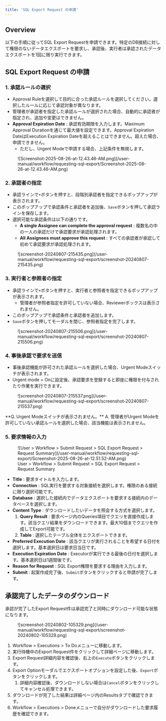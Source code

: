 ```yaml
---
title: 'SQL Export Request の申請'
---
```



## Overview

以下の手順に従ってSQL Export Requestを申請できます。特定のDB接続に対して権限のないデータエクスポートを要求し、承認後、実行者は承認されたデータエクスポートを1回に限り実行できます。


## SQL Export Request の申請

### 1. 承認ルールの選択

* Approval Ruleを選択して目的に合った承認ルールを選択してください。選択したルールに応じて承認対象が異なります。
* 管理者が承認者を指定した承認ルールが選択された場合、自動的に承認者が指定され、追加や変更はできません。
*  **Approval Expiration Date** : 承認有効期限を入力します。Maximum Approval Durationを通じて最大値を設定できます。Approval Expiration DateはExecution Expiration Dateを超えることはできません。超えた場合、申請できません。
    * ただし、Urgent Modeで申請する場合、上記条件を無視します。

<figure data-layout="center" data-align="center">
![Screenshot-2025-08-26-at-12.43.46-AM.png](/user-manual/workflow/requesting-sql-export/Screenshot-2025-08-26-at-12.43.46-AM.png)
</figure>

### 2. 承認者の指定

* 承認ラインで`+`ボタンを押すと、段階別承認者を指定できるポップアップが表示されます。
* このポップアップで承認条件と承認者を追加後、`Save`ボタンを押して承認ラインを保存します。
* 選択可能な承認条件は以下の通りです。
    *  **A single Assignee can complete the approval request**  : 複数名の中の一人の承認だけで承認要求が承認処理されます。
    *  **All Assignees must approve this request**  : すべての承認者が承認して初めて承認要求が承認処理されます。

<figure data-layout="center" data-align="center">
![screenshot-20240807-215435.png](/user-manual/workflow/requesting-sql-export/screenshot-20240807-215435.png)
</figure>

### 3. 実行者と参照者の指定

* 承認ラインで`+`ボタンを押すと、実行者と参照者を指定できるポップアップが表示されます。
    * 管理者が参照者指定を許可していない場合、Reviewerボックスは表示されません。
* このポップアップで承認条件と承認者を追加します。
* `Save`ボタンを押してモーダルを閉じ、参照者指定を完了します。

<figure data-layout="center" data-align="center">
![screenshot-20240807-215506.png](/user-manual/workflow/requesting-sql-export/screenshot-20240807-215506.png)
</figure>

### 4. 事後承認で要求を送信

* 事後承認機能が許可された承認ルールを選択した場合、Urgent Modeスイッチが表示されます。
* Urgent mode = Onに設定後、承認要求を登録すると即座に権限を付与されたり作業を実行できます。

<figure data-layout="center" data-align="center">
![screenshot-20240807-215537.png](/user-manual/workflow/requesting-sql-export/screenshot-20240807-215537.png)
</figure>

<Callout type="important">
**Q. Urgent Modeスイッチが表示されません。**
A. 管理者がUrgent Modeを許可していない承認ルールを選択した場合、該当機能は表示されません。
</Callout>

### 5. 要求情報の入力

<figure data-layout="center" data-align="center">
![User &gt; Workflow &gt; Submit Request &gt; SQL Export Request &gt; Request Summary](/user-manual/workflow/requesting-sql-export/Screenshot-2025-08-26-at-12.51.52-AM.png)
<figcaption>
User &gt; Workflow &gt; Submit Request &gt; SQL Export Request &gt; Request Summary
</figcaption>
</figure>


*  **Title**  : 要求タイトルを入力します。
*  **Connection**  : SQL実行を要求する対象接続を選択します。権限のある接続に限り選択可能です。
*  **Database**  : 選択した接続内でデータエクスポートを要求する接続内のデータベースを選択します。
*  **Content Type**  : ダウンロードしたいデータを照会する方式を選択します。
    1.  **Query Result**  : 要求ページ内のQueries項目でクエリを直接作成します。該当クエリ結果をダウンロードできます。最大10個までクエリを作成してExport可能です。
    2.  **Table**  : 選択したテーブル全体をエクスポートできます。
*  **Preferred Execution Date**  : 該当クエリが実行されることを希望する日付を選択します。基本選択日は要求日当日です。
*  **Execution Expiration Date**  : Executorが実行できる最後の日付を選択します。基本選択日は1週間後です。
*  **Reason for Request**  : SQL Export権限を要求する理由を入力します。
*  **Submit**  : 起案作成完了後、`Submit`ボタンをクリックすると申請が完了します。


## 承認完了したデータのダウンロード

承認が完了したExport Request件は承認完了と同時にダウンロード可能な状態になります。

<figure data-layout="center" data-align="center">
![screenshot-20240802-105329.png](/user-manual/workflow/requesting-sql-export/screenshot-20240802-105329.png)
</figure>

1. Workflow &gt; Executions &gt; To Doメニューに移動します。
2. 実行待機中のExport Request件をクリックして詳細ページに移動します。
3. Export Request詳細内容を確認後、右上の`Execute`ボタンをクリックします。
4. Export Optionモーダルでエクスポートオプションを設定した後、`Export`ボタンをクリックします。
    1. 詳細内容確認後、ダウンロードしない場合は`Cancel`ボタンをクリックしてキャンセル処理できます。
5. ダウンロードが完了した結果は詳細ページ内のResultsタブで確認できます。
6. Workflow &gt; Executions &gt; Doneメニューで自分がダウンロードした要求履歴を確認できます。
